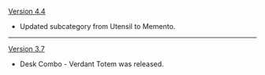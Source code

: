 {{Change History/Header}}
[[Version 4.4]]
* Updated subcategory from Utensil to Memento.
----
[[Version 3.7]]
* Desk Combo - Verdant Totem was released.